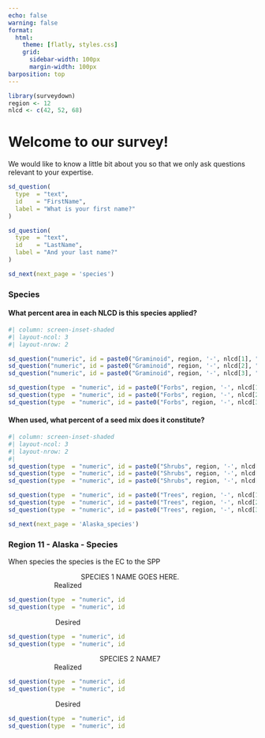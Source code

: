 ```yaml
---
echo: false
warning: false
format:
  html:
    theme: [flatly, styles.css]
    grid: 
      sidebar-width: 100px
      margin-width: 100px
barposition: top 
---
```


```r
library(surveydown)
region <- 12
nlcd <- c(42, 52, 68)
```

::: {#welcome .sd-page}

# Welcome to our survey!

We would like to know a little bit about you so that we only ask questions relevant to your expertise.  

```r
sd_question(
  type  = "text",
  id    = "FirstName",
  label = "What is your first name?"
)

sd_question(
  type  = "text",
  id    = "LastName",
  label = "And your last name?"
)

```

```r
sd_next(next_page = 'species')
```

:::

:::: {#species .sd-page} 
### Species 

#### What percent area in each NLCD is this species applied? 

```r
#| column: screen-inset-shaded
#| layout-ncol: 3
#| layout-nrow: 2

sd_question("numeric", id = paste0("Graminoid", region, '-', nlcd[1], "area"),  label = paste0(nlcd[1], " Current"))
sd_question("numeric", id = paste0("Graminoid", region, '-', nlcd[2], "area"), label = paste0(nlcd[2], " Current:"))
sd_question("numeric", id = paste0("Graminoid", region, '-', nlcd[3], "area"), label = paste0(nlcd[3], " Current:"))

sd_question(type  = "numeric", id = paste0("Forbs", region, '-', nlcd[1], "area"), label = "Forbs:")
sd_question(type  = "numeric", id = paste0("Forbs", region, '-', nlcd[2], "area"), label = "Forbs:")
sd_question(type  = "numeric", id = paste0("Forbs", region, '-', nlcd[3], "area"), label = "Forbs:")
```

#### When used, what percent of a seed mix does it constitute?  

```r
#| column: screen-inset-shaded
#| layout-ncol: 3
#| layout-nrow: 2
#| 
sd_question(type  = "numeric", id = paste0("Shrubs", region, '-', nlcd[1], "area"), label = "Shrubs:")
sd_question(type  = "numeric", id = paste0("Shrubs", region, '-', nlcd[2], "area"), label = "Shrubs:")
sd_question(type  = "numeric", id = paste0("Shrubs", region, '-', nlcd[3], "area"), label = "Shrubs:")

sd_question(type  = "numeric", id = paste0("Trees", region, '-', nlcd[1], "area"), label = "Trees:")
sd_question(type  = "numeric", id = paste0("Trees", region, '-', nlcd[2], "area"), label = "Trees:")
sd_question(type  = "numeric", id = paste0("Trees", region, '-', nlcd[3], "area"), label = "Trees:")
```

```r
sd_next(next_page = 'Alaska_species')
```

::::

::::: {#Alaska_species .sd-page} 

### Region 11 - Alaska - Species 

When species the species is the EC to the SPP

:::: {.column .species-odd width="98%"} 

<center>SPECIES 1 NAME GOES HERE.</center>   

::: {.column .species-numbers width="49%"} 

<center>Realized</center>
```r
sd_question(type  = "numeric", id = paste0("Trees", region, '-', nlcd[1], "area"), label = "Proportion of Area?")
sd_question(type  = "numeric", id = paste0("Trees", region, '-', nlcd[1], "area"), label = "Proportion of Seedmix?")
```

:::

::: {.column .species-numbers width="49%"} 

<center>Desired</center>
```r
sd_question(type  = "numeric", id = paste0("Trees", region, '-', nlcd[1], "area"), label = "Proportion of Area?")
sd_question(type  = "numeric", id = paste0("Trees", region, '-', nlcd[1], "area"), label = "Proportion of Seedmix?")
```

:::

::::

:::: {.column .species-even width="98%"} 

<center>SPECIES 2 NAME7  </center>

::: {.column .species-numbers width="49%"} 

<center>Realized</center>
```r
sd_question(type  = "numeric", id = paste0("SPP-realized", region, '-', nlcd[1], "area"), label = "Proportion of Area?")
sd_question(type  = "numeric", id = paste0("SPP-realized", region, '-', nlcd[1], "area"), label = "Proportion of Seedmix?")
```

:::

::: {.column .species-numbers width="49%"} 

<center>Desired</center>  
```r
sd_question(type  = "numeric", id = paste0("SPP-desired", region, '-', nlcd[1], "area"), label = "Proportion of Area?")
sd_question(type  = "numeric", id = paste0("SPP-desired", region, '-', nlcd[1], "area"), label = "Proportion of Seedmix?")
```

:::

::::

:::::


